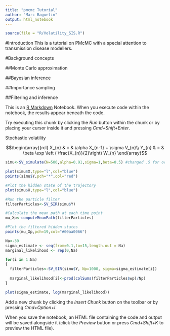 ```yaml
---
title: "pmcmc Tutorial"
author: "Marc Baguelin"
output: html_notebook
---
```


```r
source(file = "R/Volatility_SIS.R")
```

#Introduction
This is a tutorial on PMcMC with a special attention to transmission disease modellers.

#Background concepts

##Monte Carlo approximation

##Bayesian inference

##Importance sampling

##Filtering and inference


This is an [R Markdown](http://rmarkdown.rstudio.com) Notebook. When you execute code within the notebook, the results appear beneath the code. 

Try executing this chunk by clicking the *Run* button within the chunk or by placing your cursor inside it and pressing *Cmd+Shift+Enter*.

Stochastic volatility

$$\begin{array}{rcl}
X_{n} & = & \alpha X_{n-1} + \sigma V_{n}\\
Y_{n} & = & \beta \exp \left ( \frac{X_{n}}{2}\right) W_{n}  
\end{array}$$

```r
simu<-SV_simulate(N=500,alpha=0.91,sigma=1,beta=0.5) #changed .5 for orginal 0.91

plot(simu$X,type="l",col="blue")
points(simu$Y,pch="*",col="red")

```

```r
#Plot the hidden state of the trajectory
plot(simu$X,type="l",col="blue")

#Run the particle filter
filterParticles<-SV_SIR(simu$Y)

#Calculate the mean path at each time point
mu_Xp<-computeMeanPath(filterParticles)

#Plot the filtered hidden states
points(mu_Xp,pch=19,col="#00aa0066")
```

```r
Na<-30
sigma_estimate <- seq(from=0.1,to=15,length.out = Na)
marginal_likelihood <- rep(0,Na)

for(i in 1:Na)
{
  filterParticles<-SV_SIR(simu$Y, Np=1000, sigma=sigma_estimate[i])
  
  marginal_likelihood[i]<-prod(colSums(filterParticles$wp)/Np)
}

plot(sigma_estimate, log(marginal_likelihood))

```

Add a new chunk by clicking the *Insert Chunk* button on the toolbar or by pressing *Cmd+Option+I*.

When you save the notebook, an HTML file containing the code and output will be saved alongside it (click the *Preview* button or press *Cmd+Shift+K* to preview the HTML file).

